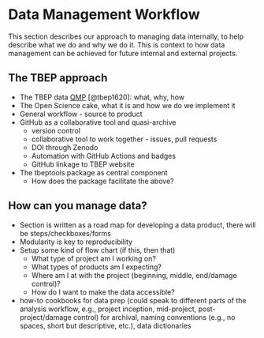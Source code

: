 # Data Management Workflow {#workflow}

This section describes our approach to managing data internally, to help describe what we do and why we do it.  This is context to how data management can be achieved for future internal and external projects.  

## The TBEP approach

* The TBEP data [QMP](https://drive.google.com/file/d/1DyA0PNHV8rEXGMwGiyS7sXY1ECLYpJJO/view?usp=sharing) [@tbep1620]: what, why, how
* The Open Science cake, what it is and how we do we implement it
* General workflow - source to product
* GitHub as a collaborative tool and quasi-archive
     * version control
     * collaborative tool to work together - issues, pull requests
     * DOI through Zenodo
     * Automation with GitHub Actions and badges
     * GitHub linkage to TBEP website
* The tbeptools package as central component
     * How does the package facilitate the above?

## How can you manage data? 

* Section is written as a road map for developing a data product, there will be steps/checkboxes/forms
* Modularity is key to reproducibility
* Setup some kind of flow chart (if this, then that)
     * What type of project am I working on? 
     * What types of products am I expecting?
     * Where am I at with the project (beginning, middle, end/damage control)?
     * How do I want to make the data accessible?
* how-to cookbooks for data prep (could speak to different parts of the analysis workflow, e.g., project inception, mid-project, post-project/damage control) for archival, naming conventions (e.g., no spaces, short but descriptive, etc.), data dictionaries


